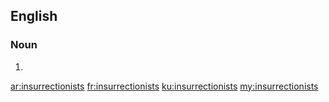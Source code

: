 ==English==

===Noun===
{{head|en|plural}}

# {{plural of|insurrectionist|lang=en}}

[[ar:insurrectionists]]
[[fr:insurrectionists]]
[[ku:insurrectionists]]
[[my:insurrectionists]]